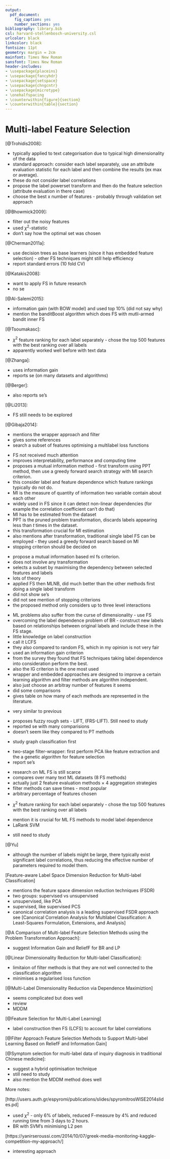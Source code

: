 ```yaml
---
output:
  pdf_document:
    fig_caption: yes
    number_sections: yes
bibliography: library.bib
csl: harvard-stellenbosch-university.csl
urlcolor: black
linkcolor: black
fontsize: 11pt
geometry: margin = 2cm
mainfont: Times New Roman
sansfont: Times New Roman
header-includes:
- \usepackage{placeins}
- \usepackage{fancyhdr}
- \usepackage{setspace}
- \usepackage{chngcntr}
- \usepackage{microtype}
- \onehalfspacing
- \counterwithin{figure}{section}
- \counterwithin{table}{section}
---
```


# Multi-label Feature Selection

[@Trohidis2008]:

+ typically applied to text categorisation due to typical high dimensionality of the data
+ standard approach: consider each label separately, use an attribute evaluation statistic for each label and then combine the results (ex max or average).
+ these do not consider label correlations
+ propose the label powerset transform and then do the feature selection (attribute evaluation in there case)
+ choose the best x number of features - probably through validation set approach


[@Bhowmick2009]:

+ filter out the noisy features
+ used $\chi^{2}$-statistic
+ don't say how the optimal set was chosen

[@Cherman2011a]:

+ use decision trees as base learners (since it has embedded feature selection) - other FS techniques might still help efficiency
+ report standard errors (10 fold CV)

[@Katakis2008]:

+ want to apply FS in future research
+ no se

[@Al-Salemi2015]:

+ information gain (with BOW model) and used top 10% (did not say why)
+ mention the banditBoost algorithm which does FS with mutli-armed bandit inner FS

[@Tsoumakasc]:

+ $\chi^{2}$ feature ranking for each label separately - chose the top 500 features with the best ranking over all labels
+ apparently worked well before with text data

[@Zhanga]:

+ uses information gain
+ reports se (on many datasets and algorithms)

[@Berger]:

+ also reports se's

[@Li2013]:

+ FS still needs to be explored

[@Gibaja2014]:

+ mentions the wrapper approach and filter
+ gives some references
+ search a subset of features optimising a multilabel loss functions

[Feature Selection for Multi-label Classification Problems]:

+ FS not received much attention
+ improves interpretability, performance and computing time
+ proposes a mutual information method - first transform using PPT method, then use a greedy forward search strategy with MI search criterion.
+ this consider label and feature dependence which feature rankings typically do not do.
+ MI is the measure of quantity of information two variable contain about each other
+ widely used in FS since it can detect non-linear dependencies (for example the correlation coefficient can't do that)
+ MI has to be estimated from the dataset
+ PPT is the pruned problem transformation, discards labels appearing less than $t$ times in the dataset.
+ this transformation crucial for MI estimation
+ also mentions after transformation, traditional single label FS can be employed - they used a greedy forward search based on MI
+ stopping criterion should be decided on

[Feature selection for multi-label classification using multivariate mutual information]:

+ propose a mutual information based ml fs criterion. 
+ does not involve any transformation
+ selects a subset by maximising the dependency between selected features and labels
+ lots of theory
+ applied FS then MLNB, did much better than the other methods first doing a single label transform
+ did not show se's
+ did not see mention of stopping criterions
+ the proposed method only considers up to three level interactions

[A systematic review of multi-label feature selection and a new method based on label construction]:

+ ML problems also suffer from the curse of dimensionality - use FS
+ overcoming the label dependence problem of BR - construct new labels based on relationships between original labels and include these in the FS stage.
+ little knowledge on label construction
+ call it LCFS
+ they also compared to random FS, which in my opinion is not very fair
+ used an information gain criterion
+ from the survey they found that FS techniques taking label dependence into consideration perform the best.
+ also the IG criterion is the one most used
+ wrapper and embedded approaches are designed to improve a certain learning algorithm and filter methods are algorithm independent.
+ also just choose an arbitray number of features it seems
+ did some comparisons
+ gives table on how many of each methods are represented in the literature.


[Label Construction for Multi-label Feature Selection]:

+ very similar to previous

[Multi-label learning with label-specific feature reduction]:

+ proposes fuzzy rough sets - LIFT, (FRS-LIFT). Still need to study
+ reported se with many comparisions
+ doesn't seem like they compared to PT methods


[Multi-Label Feature Selection for Graph Classification]:

+ study graph classification first

[Feature selection for multi-label naive Bayes classification]:

+ two-stage filter-wrapper: first perform PCA like feature extraction and the a genetic algorithm for feature selection
+ report se's

[Evaluating Feature Selection Methods for Multi-Label Text Classification]:

+ research on ML FS is still scarce
+ compares over many text ML datasets (8 FS methods)
+ actually just 2 feature evaluation methods $\times$ 4 aggregation strategies
+ filter methods can save times - most popular
+ arbitrary percentage of features chosen

[Effective and Efficient Multilabel Classification in Domains with Large Number of Labels]:

+ $\chi^{2}$ feature ranking for each label separately - chose the top 500 features with the best ranking over all labels

[Correlated Multi-Label Feature Selection]:

+ mention it is crucial for ML FS methods to model label dependence
+ LaRank SVM


[Using Information Gain to Build Meaningful Decision Forests for Multilabel Classification]:

+ still need to study

[@Yu]

+ although the number of labels might be large, there typically exist significant label correlations, thus reducing the effective number of parameters required to model them.


[Feature-aware Label Space Dimension Reduction for Multi-label Classification]

+ mentions the feature space dimension reduction techniques (FSDR)
+ two groups: supervised vs unsupervised
+ unsupervised, like PCA
+ supervised, like supervised PCS
+ canonical correlation analysis is a leading supervised FSDR approach see [Canonical Correlation Analysis for Multilabel Classification: A Least-Squares Formulation, Extensions, and Analysis]


[@A Comparison of Multi-label Feature Selection Methods using the Problem Transformation Approach]:

+ suggest Information Gain and ReliefF for BR and LP


[@Linear Dimensionality Reduction for Multi-label Classification]:

+ limitaion of filter methods is that they are not well connected to the classification algorithm
+ minimises a regularised loss function

[@Multi-Label Dimensionality Reduction via Dependence Maximiztion]

+ seems complicated but does well
+ review
+ MDDM


[@Feature Selection for Multi-Label Learning]

+ label construction then FS (LCFS) to account for label correlations


[@Filter Approach Feature Selection Methods to Support Multi-label Learning Based on ReliefF and Information Gain]


[@Symptom selection for multi-label data of inquiry diagnosis in traditional Chinese medicine]:

+ suggest a hybrid optimisation technique
+ still need to study
+ also mention the MDDM method does well

More notes:

[http://users.auth.gr/espyromi/publications/slides/spyromitrosWISE2014slides.pd]

+ used $\chi^{2}$ - only 6% of labels, reduced F-measure by 4% and reduced running time from 3 days to 2 hours.
+ BR with SVM's minimising L2 pen

[https://yanirseroussi.com/2014/10/07/greek-media-monitoring-kaggle-competition-my-approach/]

+ interesting approach













